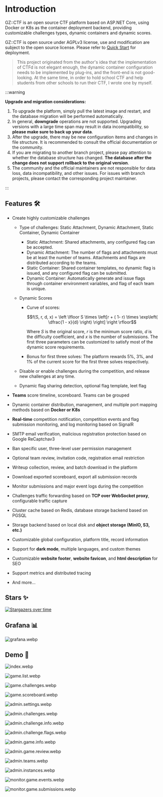 
# Introduction

<ProjectBadges />

GZ::CTF is an open source CTF platform based on ASP.NET Core, using Docker or K8s as the container deployment backend, providing customizable challenges types, dynamic containers and dynamic scores.

GZ::CTF is open source under AGPLv3 license, use and modification are subject to the open source license. Please refer to [Quick Start](/guide/start/quick-start) for deployment.

> This project originated from the author's idea that the implementation of CTFd is not elegant enough, the dynamic container configuration needs to be implemented by plug-ins, and the front-end is not good-looking. At the same time, in order to hold school CTF and help students from other schools to run their CTF, I wrote one by myself.

:::warning

**Upgrade and migration considerations:**

1. To upgrade the platform, simply pull the latest image and restart, and the database migration will be performed automatically.
2. In general, **downgrade** operations are not supported. Upgrading versions with a large time span may result in data incompatibility, so **please make sure to back up your data**.
3. After the upgrade, there may be new configuration items and changes in file structure. It is recommended to consult the official documentation or the community.
4. If you are migrating to another branch project, please pay attention to whether the database structure has changed. **The database after the change does not support rollback to the original version**.
5. The community and the official maintainers are not responsible for data loss, data incompatibility, and other issues. For issues with branch projects, please contact the corresponding project maintainer.

:::

## Features 🛠️

- Create highly customizable challenges

  - Type of challenges: Static Attachment, Dynamic Attachment, Static Container, Dynamic Container

    - Static Attachment: Shared attachments, any configured flag can be accepted.
    - Dynamic Attachment: The number of flags and attachments must be at least the number of teams. Attachments and flags are distributed according to the teams.
    - Static Container: Shared container templates, no dynamic flag is issued, and any configured flag can be submitted.
    - Dynamic Container: Automatically generate and issue flags through container environment variables, and flag of each team is unique.

  - Dynamic Scores

    - Curve of scores:

      ```math
      f(S, r, d, x) = \left \lfloor S \times \left[r + ( 1- r) \times \exp\left( \dfrac{1 - x}{d} \right) \right] \right \rfloor
      ```

      Where $S$ is the original score, $r$ is the minimum score ratio, $d$ is the difficulty coefficient, and $x$ is the number of submissions. The first three parameters can be customized to satisfy most of the dynamic score requirements.

    - Bonus for first three solves:
      The platform rewards 5%, 3%, and 1% of the current score for the first three solves respectively.

  - Disable or enable challenges during the competition, and release new challenges at any time.
  - Dynamic flag sharing detection, optional flag template, leet flag

- **Teams** score timeline, scoreboard. Teams can be grouped
- Dynamic container distribution, management, and multiple port mapping methods based on **Docker or K8s**
- **Real-time** competition notification, competition events and flag submission monitoring, and log monitoring based on SignalR
- SMTP email verification, malicious registration protection based on Google ReCaptchav3
- Ban specific user, three-level user permission management
- Optional team review, invitation code, registration email restriction
- Writeup collection, review, and batch download in the platform
- Download exported scoreboard, export all submission records
- Monitor submissions and major event logs during the competition
- Challenges traffic forwarding based on **TCP over WebSocket proxy**, configurable traffic capture
- Cluster cache based on Redis, database storage backend based on PGSQL
- Storage backend based on local disk and **object storage (MinIO, S3, etc.)**
- Customizable global configuration, platform title, record information
- Support for **dark mode**, multiple languages, and custom themes
- Customizable **website footer**, **website favicon**, and **html description** for SEO
- Support metrics and distributed tracing
- And more...

## Stars ✨

[![Stargazers over time](https://starchart.cc/GZTimeWalker/GZCTF.svg?variant=adaptive)](https://starchart.cc/GZTimeWalker/GZCTF)

## Grafana 📊

![grafana.webp](/images/grafana.webp)

## Demo 🗿

![index.webp](/images/index.webp)

![game.list.webp](/images/game.list.webp)

![game.challenges.webp](/images/game.challenges.webp)

![game.scoreboard.webp](/images/game.scoreboard.webp)

![admin.settings.webp](/images/admin.settings.webp)

![admin.challenges.webp](/images/admin.challenges.webp)

![admin.challenge.info.webp](/images/admin.challenge.info.webp)

![admin.challenge.flags.webp](/images/admin.challenge.flags.webp)

![admin.game.info.webp](/images/admin.game.info.webp)

![admin.game.review.webp](/images/admin.game.review.webp)

![admin.teams.webp](/images/admin.teams.webp)

![admin.instances.webp](/images/admin.instances.webp)

![monitor.game.events.webp](/images/monitor.game.events.webp)

![monitor.game.submissions.webp](/images/monitor.game.submissions.webp)
